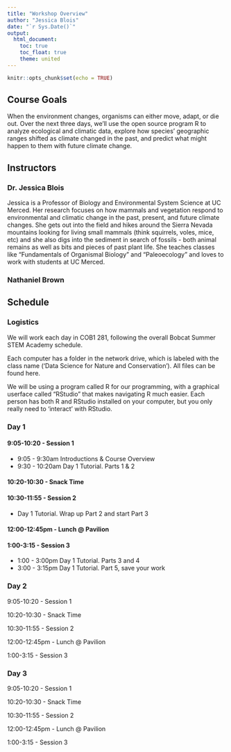```yaml
---
title: "Workshop Overview"
author: "Jessica Blois"
date: "`r Sys.Date()`"
output:
  html_document:
    toc: true
    toc_float: true
    theme: united
---
```


```r
knitr::opts_chunk$set(echo = TRUE)
```

## Course Goals

When the environment changes, organisms can either move, adapt, or die out. Over the next three days, we’ll use the open source program R to analyze ecological and climatic data, explore how species’ geographic ranges shifted as climate changed in the past, and predict what might happen to them with future climate change.

## Instructors

### Dr. Jessica Blois
Jessica is a Professor of Biology and Environmental System Science at UC Merced. Her research focuses on how mammals and vegetation respond to environmental and climatic change in the  past, present, and future climate changes. She gets out into the field and hikes around the Sierra Nevada mountains looking for living small mammals (think squirrels, voles, mice, etc) and she also digs into the sediment in search of fossils - both animal remains as well as bits and pieces of past plant life. She teaches classes like "Fundamentals of Organismal Biology" and "Paleoecology" and loves to work with students at UC Merced.

### Nathaniel Brown


## Schedule

### Logistics
We will work each day in COB1 281, following the overall Bobcat Summer STEM Academy schedule.

Each computer has a folder in the network drive, which is labeled with the class name ('Data Science for Nature and Conservation').  All files can be found here.

We will be using a program called R for our programming, with a graphical userface called "RStudio" that makes navigating R much easier. Each person has both R and RStudio installed on your computer, but you only really need to 'interact' with RStudio.

### Day 1
#### 9:05-10:20 - Session 1
- 9:05 - 9:30am Introductions & Course Overview
- 9:30 - 10:20am Day 1 Tutorial. Parts 1 & 2

#### 10:20-10:30 - Snack Time 

#### 10:30-11:55 - Session 2
- Day 1 Tutorial. Wrap up Part 2 and start Part 3

#### 12:00-12:45pm - Lunch @ Pavilion 

#### 1:00-3:15 - Session 3
- 1:00 - 3:00pm Day 1 Tutorial. Parts 3 and 4
- 3:00 - 3:15pm Day 1 Tutorial. Part 5, save your work

### Day 2
9:05-10:20 - Session 1

10:20-10:30 - Snack Time 

10:30-11:55 - Session 2

12:00-12:45pm - Lunch @ Pavilion 

1:00-3:15 - Session 3

### Day 3
9:05-10:20 - Session 1

10:20-10:30 - Snack Time 

10:30-11:55 - Session 2

12:00-12:45pm - Lunch @ Pavilion 

1:00-3:15 - Session 3


